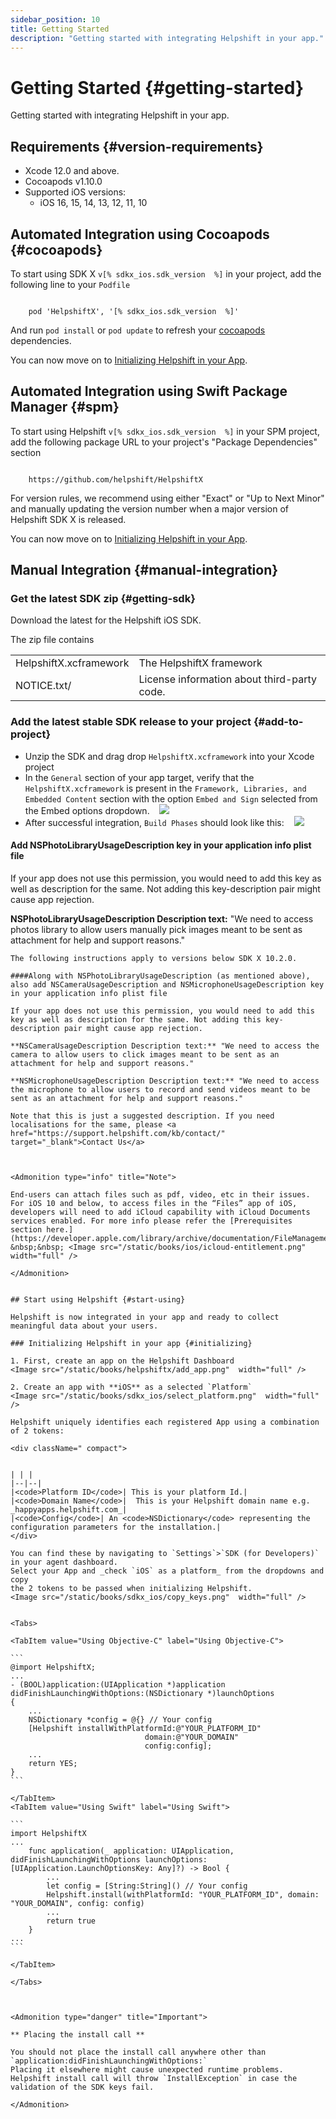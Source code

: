 ```yaml
---
sidebar_position: 10
title: Getting Started
description: "Getting started with integrating Helpshift in your app."
---
```






# Getting Started {#getting-started}
<Intro>

Getting started with integrating Helpshift in your app.


</Intro>


## Requirements {#version-requirements}
*   Xcode 12.0 and above.
*   Cocoapods v1.10.0
*   Supported iOS versions:
    *   iOS 16, 15, 14, 13, 12, 11, 10


## Automated Integration using Cocoapods {#cocoapods}

To start using SDK X `v[% sdkx_ios.sdk_version  %]` in your project, add the following line to your `Podfile`


```text

    pod 'HelpshiftX', '[% sdkx_ios.sdk_version  %]'

```

And run `pod install` or `pod update` to refresh your
[cocoapods](https://cocoapods.org/) dependencies.

You can now move on to [Initializing Helpshift in your App](#initializing).

## Automated Integration using Swift Package Manager {#spm}

To start using Helpshift `v[% sdkx_ios.sdk_version  %]` in your SPM project, add the following package URL to your project's "Package Dependencies" section


```text

    https://github.com/helpshift/HelpshiftX

```

For version rules, we recommend using either "Exact" or "Up to Next Minor" and manually updating the version number when a major version of Helpshift SDK X is released.

You can now move on to [Initializing Helpshift in your App](#initializing).

## Manual Integration {#manual-integration}

### Get the latest SDK zip {#getting-sdk}

Download the latest for the Helpshift iOS SDK.


<DownloadButton text="Download SDK" link="[% sdkx_ios.sdk_url %]" classes="mb-4" />

The zip file contains

<div className="text-sm compact ">


| | |
|--|--|
|HelpshiftX.xcframework| The HelpshiftX framework|
|NOTICE.txt/| License information about third-party code.|

</div>

### Add the latest stable SDK release to your project {#add-to-project}

* Unzip the SDK and drag drop `HelpshiftX.xcframework` into your Xcode project
* In the `General` section of your app target, verify that the `HelpshiftX.xcframework` is present in the `Framework, Libraries, and Embedded Content` section
with the option `Embed and Sign` selected from the Embed options dropdown.
&nbsp;&nbsp; <Image src="/static/books/sdkx_ios/embed_and_sign_framework.png"  width="full" /> 
* After successful integration, `Build Phases` should look like this:
&nbsp;&nbsp; <Image src="/static/books/sdkx_ios/integration_screenshot.png"  width="full" /> 


<Admonition type="info" title="Note">

#### Add NSPhotoLibraryUsageDescription key in your application info plist file

If your app does not use this permission, you would need to add this key as well as description for the same. Not adding this key-description pair might cause app rejection.

**NSPhotoLibraryUsageDescription Description text:** "We need to access photos library to allow users manually pick images meant to be sent as attachment for help and support reasons."

</Admonition>


~~~notes \
The following instructions apply to versions below SDK X 10.2.0.

####Along with NSPhotoLibraryUsageDescription (as mentioned above), also add NSCameraUsageDescription and NSMicrophoneUsageDescription key in your application info plist file

If your app does not use this permission, you would need to add this key as well as description for the same. Not adding this key-description pair might cause app rejection.

**NSCameraUsageDescription Description text:** "We need to access the camera to allow users to click images meant to be sent as an attachment for help and support reasons."

**NSMicrophoneUsageDescription Description text:** "We need to access the microphone to allow users to record and send videos meant to be sent as an attachment for help and support reasons."

Note that this is just a suggested description. If you need localisations for the same, please <a href="https://support.helpshift.com/kb/contact/" target="_blank">Contact Us</a>



<Admonition type="info" title="Note">

End-users can attach files such as pdf, video, etc in their issues. For iOS 10 and below, to access files in the “Files” app of iOS, developers will need to add iCloud capability with iCloud Documents services enabled. For more info please refer the [Prerequisites section here.](https://developer.apple.com/library/archive/documentation/FileManagement/Conceptual/DocumentPickerProgrammingGuide/Introduction/Introduction.html#//apple_ref/doc/uid/TP40014451)
&nbsp;&nbsp; <Image src="/static/books/ios/icloud-entitlement.png"  width="full" /> 

</Admonition>


## Start using Helpshift {#start-using}

Helpshift is now integrated in your app and ready to collect meaningful data about your users.

### Initializing Helpshift in your app {#initializing}

1. First, create an app on the Helpshift Dashboard
<Image src="/static/books/helpshiftx/add_app.png"  width="full" /> 

2. Create an app with **iOS** as a selected `Platform`
<Image src="/static/books/sdkx_ios/select_platform.png"  width="full" /> 

Helpshift uniquely identifies each registered App using a combination
of 2 tokens:

<div className=" compact">


| | |
|--|--|
|<code>Platform ID</code>| This is your platform Id.|
|<code>Domain Name</code>|  This is your Helpshift domain name e.g. _happyapps.helpshift.com_|
|<code>Config</code>| An <code>NSDictionary</code> representing the configuration parameters for the installation.|
</div>

You can find these by navigating to `Settings`>`SDK (for Developers)` in your agent dashboard.
Select your App and _check `iOS` as a platform_ from the dropdowns and copy
the 2 tokens to be passed when initializing Helpshift.
<Image src="/static/books/sdkx_ios/copy_keys.png"  width="full" /> 


<Tabs>

<TabItem value="Using Objective-C" label="Using Objective-C">

```
@import HelpshiftX;
...
- (BOOL)application:(UIApplication *)application didFinishLaunchingWithOptions:(NSDictionary *)launchOptions
{
    ...
    NSDictionary *config = @{} // Your config                 
    [Helpshift installWithPlatformId:@"YOUR_PLATFORM_ID"
                              domain:@"YOUR_DOMAIN"
                              config:config];
    ...
    return YES;
}
```

</TabItem>
<TabItem value="Using Swift" label="Using Swift">

```
import HelpshiftX
...
    func application(_ application: UIApplication, didFinishLaunchingWithOptions launchOptions: [UIApplication.LaunchOptionsKey: Any]?) -> Bool {
        ...
        let config = [String:String]() // Your config
        Helpshift.install(withPlatformId: "YOUR_PLATFORM_ID", domain: "YOUR_DOMAIN", config: config)
        ...
        return true
    }
...
```

</TabItem>

</Tabs>



<Admonition type="danger" title="Important">

** Placing the install call **

You should not place the install call anywhere other than `application:didFinishLaunchingWithOptions:`
Placing it elsewhere might cause unexpected runtime problems.
Helpshift install call will throw `InstallException` in case the validation of the SDK keys fail.

</Admonition>


